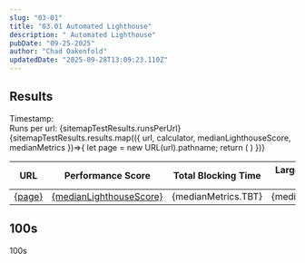 ```yaml
---
slug: "03-01"
title: "03.01 Automated Lighthouse"
description: " Automated Lighthouse"
pubDate: "09-25-2025"
author: "Chad Oakenfold"
updatedDate: "2025-09-28T13:09:23.110Z"
---
```


## Results

<div class="analyticsTimestamp">Timestamp: <FormattedDate showTime={true} date={sitemapTestResults.timestamp} /></div>
<div class="analyticsRunsPerUrl">Runs per url: {sitemapTestResults.runsPerUrl}</div>

<table>
  <thead>
    <tr>
      <th>URL</th>
      <th>Performance Score</th>
      <th>Total Blocking Time</th>
      <th>Largest Contentful Paint</th>
      <th>Cumulative Layout Shift </th>
      <th>First Contentful Paint </th>
      <th>Speed Index</th>
    </tr>
  </thead>
  <tbody>
    {sitemapTestResults.results.map(({
      url,
      calculator,
      medianLighthouseScore,
      medianMetrics
    })=>{
      let page = new URL(url).pathname;
      return (
      <tr>
        <td><a href={url}>{page}</a></td>
        <td><a href={calculator}>{medianLighthouseScore}</a></td>
        <td>{medianMetrics.TBT}</td>
        <td>{medianMetrics.LCP}</td>
        <td>{medianMetrics.CLS}</td>
        <td>{medianMetrics.FCP}</td>
        <td>{medianMetrics.SI}</td>
      </tr>
      )
    })}  
  </tbody>
</table>

## 100s

100s
